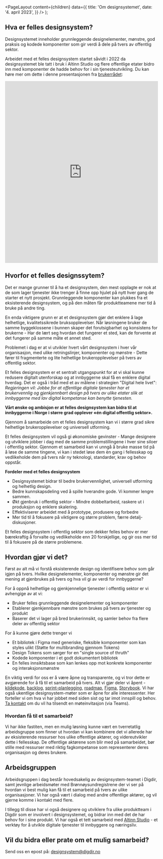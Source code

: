 
<Meta
  title='Om designsystemet'
  description='Beskrivelse'
/>

  <PageLayout
    content={children}
    data={{
      title: 'Om designsystemet',
      date: '4. april 2023',
    }}
  />
);

## Hva er felles designsystem?

Designsystemet inneholder grunnleggende designelementer, mønstre, god praksis og kodede komponenter som gir verdi å dele på tvers av offentlig sektor.

Arbeidet med et felles designsystem startet såvidt i 2022 da designsystemet ble tatt i bruk i Altinn Studio og flere offentlige etater bidro inn med komponenter de hadde behov for i sin tjenesteutvikling. Du kan høre mer om dette i denne presentasjonen fra [brukerrådet](https://vimeo.com/757069999?embedded=true&source=vimeo_logo&owner=21253381):

<iframe
  src='https://player.vimeo.com/video/757069999?h=9b4a3be505'
  width='100%'
  height='600px'
  frameborder='0'
  allow='autoplay; fullscreen; picture-in-picture'
  allowfullscreen
></iframe>

## Hvorfor et felles designssytem?

Det er mange grunner til å ha et designsystem, den mest opplagte er nok at de som lager tjenester ikke trenger å finne opp hjulet på nytt hver gang de starter et nytt prosjekt. Grunnleggende komponenter kan plukkes fra et eksisterende designsystem, og på den måten får produktteamene mer tid å bruke på andre ting.

En enda viktigere grunn er at et designsystem gjør det enklere å lage helhetlige, kvalitetssikrede bruksopplevelser. Når løsningene bruker de samme byggeklossene i bunnen skaper det forutsigbarhet og konsistens for brukerne - Har de lært seg hvordan det fungerer et sted, kan de forvente at det fungerer på samme måte et annet sted.

Problemet i dag er at vi utvikler hvert vårt designsystem i hver vår organisasjon, med ulike retningslinjer, komponenter og mønstre - Dette fører til fragmenterte og lite helhetlige brukeropplevelser på tvers av offentlig sektor.

Et felles designsystem er et sentralt utgangspunkt for at vi skal kunne redusere digitalt utenforskap og at innbyggerne skal få en enklere digital hverdag. Det er også i tråd med et av målene i strategien "Digital hele livet": _Regjeringen vil: Jobbe for at offentlige digitale tjenester har et brukervennlig og gjenkjennbart design på tvers av ulike etater slik at innbyggerne med lav digital kompetanse kan benytte tjenesten._

**Vårt ønske og ambisjon er at felles designsystem kan bidra til at innbyggerne i Norge i større grad opplever «én digital offentlig sektor».**

Gjennom å samarbeide om et felles designsystem kan vi i større grad sikre helhetlige brukeropplevelser og universell utforming.

Et felles designsystem vil også gi økonomiske gevinster - Mange designere og utviklere jobber i dag med de samme problemstillingene i hver sine siloer i offentlig sektor. Gjennom et samarbeid kan vi unngå å bruke masse tid på å løse de samme tingene, vi kan i stedet løse dem èn gang i fellesskap og vedlikeholde dem på tvers når ny teknologi, standarder, krav og behov oppstår.

**Fordeler med et felles designsystem**

- Designsystemet bidrar til bedre brukervennlighet, universell utforming og helhetlig design.
- Bedre kunnskapsdeling ved å spille hverandre gode. Vi kommer lengre sammen.
- Økt gjenbruk i offentlig sektor​ - Mindre dobbeltarbeid, raskere ut i produksjon og enklere skalering.
- Effektiviserer arbeidet med å prototype, produsere og forbedre
- Mer tid til å fokusere på viktigere og større problem, færre detalj-diskusjoner.

Et felles designsystem i offentlig sektor som dekker felles behov er mer bærekraftig å forvalte og vedlikeholde enn 20 forskjellige, og gir oss mer tid til å fokusere på de større problemene.

## Hvordan gjør vi det?

Først av alt må vi forstå eksisterende design og identifisere behov som går igjen på tvers. Hvilke designelementer, komponenter og mønstre gir det mening at gjenbrukes på tvers og hva vil gi av verdi for innbyggerne?

For å oppnå helhetlige og gjenkjennelige tjenester i offentlig sektor er vi avhengige av at vi:

- Bruker felles grunnleggende designelementer og komponenter
- Etablerer gjenkjennbare mønstre som brukes på tvers av tjenester og produkt
- Baserer det vi lager på bred brukerinnsikt, og samler behov fra flere deler av offentlig sektor

For å kunne gjøre dette trenger vi

- Et bibliotek i Figma med generiske, fleksible komponenter som kan styles ulikt (Støtte for multibranding gjennom Tokens)
- Design Tokens som sørger for en "single source of thruth"
- Kodede komponenter i et godt dokumentert bibliotek
- En felles innsiktsbase som kan lenkes opp mot konkrete komponenter og interaksjonsmønstre

En viktig verdi for oss er å være åpne og transparente, og vi tror dette er avgjørende for å få til et samarbeid på tvers. Alt vi gjør deler vi åpent - [kildekode](https://github.com/digdir/designsystem), [backlog](https://github.com/orgs/digdir/projects/3/views/1), [sprint-planlegging](https://github.com/orgs/digdir/projects/3/views/8), [roadmap](https://github.com/orgs/digdir/projects/3/views/1?pane=issue&itemId=19744450), [Figma](https://www.figma.com/file/vpM9dqqQPHqU6ogfKp5tlr/Felles-komponenter?node-id=6615%3A20148&t=rJYuezxREbfP1OVv-1), [Storybook](https://digdir.github.io/designsystem/). Vi har også ukentlige designsystem-møter som er åpne for alle interessenter. Her forteller vi om hva vi har jobbet med siden sist og tar imot innspill og behov. [Ta kontakt](mailto:designsystem@digdir.no) om du vil ha tilsendt en møteinvitasjon (via Teams).

### Hvordan få til et samarbeid?

Vi har ikke fastiten, men en mulig løsning kunne vært en tverretatlig arbeidsgruppe som finner ut hvordan vi kan kombinere det vi allerede har av eksisterende ressurser hos ulike offentlige aktører, og videreutvikler dette i fellesskap. De offentlige aktørene som blir med på samarbeidet, bør stille med ressurser med riktig fagkompetanse som representerer deres organisasjon og deres brukere.

## Arbeidsgruppen

Arbeidsgruppen i dag består hovedsakelig av designsystem-teamet i Digdir, samt jevnlige arbeidsmøter med Brønnøysundregistrene der vi ser på hvordan vi best mulig kan få til et samarbeid på tvers av ulike organisasjoner. Vi har også vært i dialog med andre offentlige aktører, og vil gjerne komme i kontakt med flere.

I tillegg til disse har vi også designere og utviklere fra ulike produktteam i Digdir som er involvert i designsystemet, og bidrar inn med det de har behov for i sine produkt. Vi har også et tett samarbeid med [Altinn Studio](https://altinn.studio/) - et verktøy for å utvikle digitale tjenester til innbyggere og næringsliv.

## Vil du bidra eller prate om et mulig samarbeid?

Send oss en epost på:
[designsystem@digdir.no](mailto:designsystem@digdir.no)
